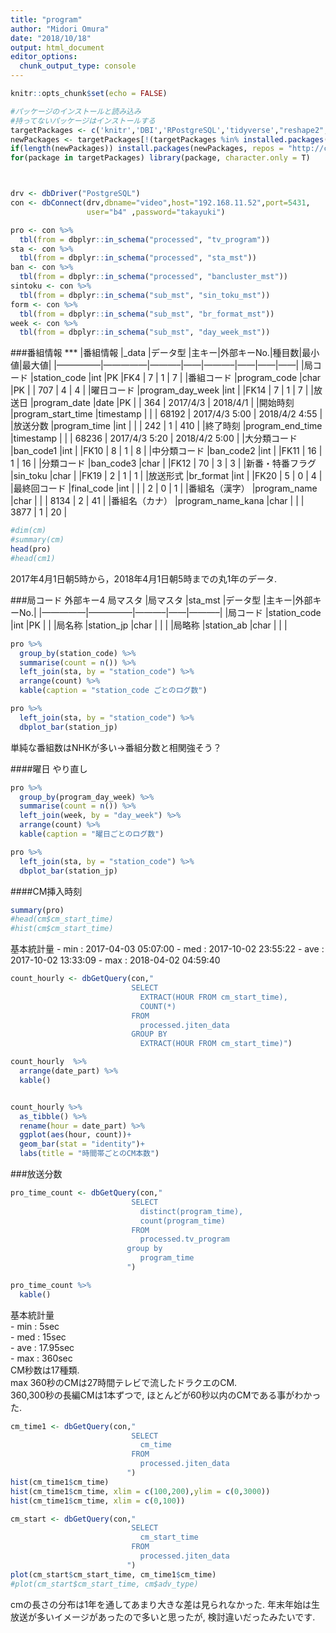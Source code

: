 ```yaml
---
title: "program"
author: "Midori Omura"
date: "2018/10/18"
output: html_document
editor_options: 
  chunk_output_type: console
---
```


```r
knitr::opts_chunk$set(echo = FALSE)
```


```r
#パッケージのインストールと読み込み
#持ってないパッケージはインストールする
targetPackages <- c('knitr','DBI','RPostgreSQL','tidyverse',"reshape2","lubridate","dbplot","DT") 
newPackages <- targetPackages[!(targetPackages %in% installed.packages()[,"Package"])]
if(length(newPackages)) install.packages(newPackages, repos = "http://cran.us.r-project.org")
for(package in targetPackages) library(package, character.only = T)



drv <- dbDriver("PostgreSQL")
con <- dbConnect(drv,dbname="video",host="192.168.11.52",port=5431,
                 user="b4" ,password="takayuki")
```


```r
pro <- con %>% 
  tbl(from = dbplyr::in_schema("processed", "tv_program")) 
sta <- con %>% 
  tbl(from = dbplyr::in_schema("processed", "sta_mst"))
ban <- con %>% 
  tbl(from = dbplyr::in_schema("processed", "bancluster_mst"))
sintoku <- con %>% 
  tbl(from = dbplyr::in_schema("sub_mst", "sin_toku_mst"))
form <- con %>% 
  tbl(from = dbplyr::in_schema("sub_mst", "br_format_mst"))
week <- con %>% 
  tbl(from = dbplyr::in_schema("sub_mst", "day_week_mst"))
```

###番組情報
***
|番組情報   |_data     |データ型   |主キー|外部キーNo.|種目数|最小値|最大値|
|---------------|---------------|-----------|------|-----------|------|------|------|
|局コード         |station_code       |int        |PK    |FK4      | 7 | 1 | 7 |
|番組コード       |program_code       |char        |PK    |         | 707 | 4 | 4 |
|曜日コード       |program_day_week      |int        |      |FK14     | 7 | 1 | 7 |
|放送日	          |program_date       |date		    |PK    |         | 364 | 2017/4/3 |	2018/4/1 |
|開始時刻         |program_start_time |timestamp  |      |         | 68192 | 2017/4/3 5:00 | 2018/4/2 4:55 |
|放送分数         |program_time	      |int		    |      |         | 242 |	1	| 410 |
|終了時刻         |program_end_time   |timestamp  |      |         | 68236 | 2017/4/3 5:20 | 2018/4/2 5:00 |
|大分類コード     |ban_code1	        |int		    |      |FK10      | 8 |	1	| 8 |
|中分類コード     |ban_code2	        |int		    |      |FK11      | 16 |	1	| 16 |
|分類コード       |ban_code3	        |char		    |      |FK12      | 70 |	3	| 3 |
|新番・特番フラグ |sin_toku	          |char		    |      |FK19      | 2 |	1	| 1 |
|放送形式         |br_format	        |int		    |      |FK20      | 5 |	0	| 4 |
|最終回コード     |final_code	        |int  		  |      |          | 2	| 0	| 1 |
|番組名（漢字）   |program_name	      |char  		  |      |          | 8134	| 2	| 41 |
|番組名（カナ）   |program_name_kana  |char  		  |      |          | 3877	| 1	| 20 |

```r
#dim(cm)
#summary(cm)
head(pro)
#head(cm1)
```
  
2017年4月1日朝5時から，2018年4月1日朝5時までの丸1年のデータ.  


###局コード 外部キー4 局マスタ
|局マスタ       |sta_mst        |データ型   |主キー|外部キーNo.|
|---------------|---------------|-----------|------|-----------|
|局コード       |station_code   |int        |PK    |     |
|局名称	        |station_jp	    |char		    |      |     |
|局略称         |station_ab     |char       |      |     |


```r
pro %>% 
  group_by(station_code) %>% 
  summarise(count = n()) %>% 
  left_join(sta, by = "station_code") %>% 
  arrange(count) %>% 
  kable(caption = "station_code ごとのログ数")

pro %>% 
  left_join(sta, by = "station_code") %>% 
  dbplot_bar(station_jp)
```
  
単純な番組数はNHKが多い→番組分数と相関強そう？  


####曜日
やり直し
```r
pro %>% 
  group_by(program_day_week) %>% 
  summarise(count = n()) %>% 
  left_join(week, by = "day_week") %>% 
  arrange(count) %>% 
  kable(caption = "曜日ごとのログ数")

pro %>% 
  left_join(sta, by = "station_code") %>% 
  dbplot_bar(station_jp)
```

####CM挿入時刻
```r
summary(pro)
#head(cm$cm_start_time)
#hist(cm$cm_start_time)
```

基本統計量
- min : 2017-04-03 05:07:00
- med : 2017-10-02 23:55:22
- ave : 2017-10-02 13:33:09
- max : 2018-04-02 04:59:40

```r
count_hourly <- dbGetQuery(con,"
                           SELECT
                             EXTRACT(HOUR FROM cm_start_time),
                             COUNT(*)
                           FROM 
                             processed.jiten_data
                           GROUP BY
                             EXTRACT(HOUR FROM cm_start_time)")

count_hourly  %>% 
  arrange(date_part) %>% 
  kable()


count_hourly %>% 
  as_tibble() %>% 
  rename(hour = date_part) %>% 
  ggplot(aes(hour, count))+
  geom_bar(stat = "identity")+
  labs(title = "時間帯ごとのCM本数")
```


###放送分数
```r

pro_time_count <- dbGetQuery(con,"
                           SELECT
                             distinct(program_time),
                             count(program_time)
                           FROM 
                             processed.tv_program
                          group by
                             program_time
                          ")

pro_time_count %>% 
  kable()
```
  
基本統計量  
- min : 5sec  
- med : 15sec  
- ave : 17.95sec  
- max : 360sec  
CM秒数は17種類.  
max 360秒のCMは27時間テレビで流したドラクエのCM.  
360,300秒の長編CMは1本ずつで, ほとんどが60秒以内のCMである事がわかった.

```r
cm_time1 <- dbGetQuery(con,"
                           SELECT
                             cm_time
                           FROM 
                             processed.jiten_data
                          ")
hist(cm_time1$cm_time)
hist(cm_time1$cm_time, xlim = c(100,200),ylim = c(0,3000))
hist(cm_time1$cm_time, xlim = c(0,100))
```
  

```r
cm_start <- dbGetQuery(con,"
                           SELECT
                             cm_start_time
                           FROM 
                             processed.jiten_data
                          ")
plot(cm_start$cm_start_time, cm_time1$cm_time)
#plot(cm_start$cm_start_time, cm$adv_type)
```

cmの長さの分布は1年を通してあまり大きな差は見られなかった.
年末年始は生放送が多いイメージがあったので多いと思ったが, 検討違いだったみたいです.
